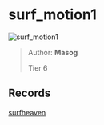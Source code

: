 
# surf_motion1

![surf_motion1](https://raw.githubusercontent.com/Sayt123/SurfMapPics/Maps-and-bonuses/csgo/surf_motion1.jpg)

> Author: **Masog**
>
> Tier 6

## Records

[surfheaven](https://surfheaven.eu/map/surf_motion1)
